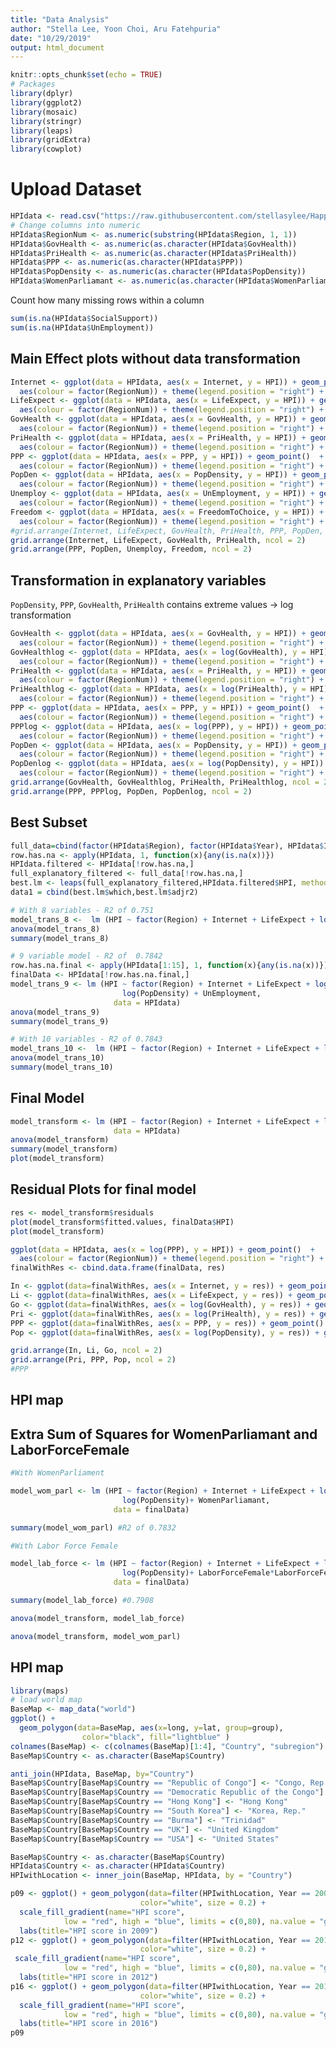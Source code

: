 ```yaml
---
title: "Data Analysis"
author: "Stella Lee, Yoon Choi, Aru Fatehpuria"
date: "10/29/2019"
output: html_document
---
```


```r
knitr::opts_chunk$set(echo = TRUE)
# Packages
library(dplyr)
library(ggplot2)
library(mosaic)
library(stringr)
library(leaps)
library(gridExtra)
library(cowplot)
```

# Upload Dataset

```r
HPIdata <- read.csv("https://raw.githubusercontent.com/stellasylee/Happiness-Planet-Index/master/finalDataset.csv")[-1]
# Change columns into numeric
HPIdata$RegionNum <- as.numeric(substring(HPIdata$Region, 1, 1))
HPIdata$GovHealth <- as.numeric(as.character(HPIdata$GovHealth))
HPIdata$PriHealth <- as.numeric(as.character(HPIdata$PriHealth))
HPIdata$PPP <- as.numeric(as.character(HPIdata$PPP))
HPIdata$PopDensity <- as.numeric(as.character(HPIdata$PopDensity))
HPIdata$WomenParliamant <- as.numeric(as.character(HPIdata$WomenParliamant))
```

Count how many missing rows within a column

```r
sum(is.na(HPIdata$SocialSupport))
sum(is.na(HPIdata$UnEmployment))
```

## Main Effect plots without data transformation
```r
Internet <- ggplot(data = HPIdata, aes(x = Internet, y = HPI)) + geom_point()  +
  aes(colour = factor(RegionNum)) + theme(legend.position = "right") + labs(title = "Internet")
LifeExpect <- ggplot(data = HPIdata, aes(x = LifeExpect, y = HPI)) + geom_point()  +
  aes(colour = factor(RegionNum)) + theme(legend.position = "right") + labs(title = "Life Expectency (yr)")
GovHealth <- ggplot(data = HPIdata, aes(x = GovHealth, y = HPI)) + geom_point()  +
  aes(colour = factor(RegionNum)) + theme(legend.position = "right") + labs(title = "Government Health Expenditure")
PriHealth <- ggplot(data = HPIdata, aes(x = PriHealth, y = HPI)) + geom_point()  +
  aes(colour = factor(RegionNum)) + theme(legend.position = "right") + labs(title = "Private Health Expenditure")
PPP <- ggplot(data = HPIdata, aes(x = PPP, y = HPI)) + geom_point()  +
  aes(colour = factor(RegionNum)) + theme(legend.position = "right") + labs(title = "Purchasing Power")
PopDen <- ggplot(data = HPIdata, aes(x = PopDensity, y = HPI)) + geom_point()  +
  aes(colour = factor(RegionNum)) + theme(legend.position = "right") + labs(title = "Population Density")
Unemploy <- ggplot(data = HPIdata, aes(x = UnEmployment, y = HPI)) + geom_point()  +
  aes(colour = factor(RegionNum)) + theme(legend.position = "right") + labs(title = "Unemployment")
Freedom <- ggplot(data = HPIdata, aes(x = FreedomToChoice, y = HPI)) + geom_point()  +
  aes(colour = factor(RegionNum)) + theme(legend.position = "right") + labs(title = "Freedom to Choice")
#grid.arrange(Internet, LifeExpect, GovHealth, PriHealth, PPP, PopDen, Unemploy, Freedom, ncol = 2)
grid.arrange(Internet, LifeExpect, GovHealth, PriHealth, ncol = 2)
grid.arrange(PPP, PopDen, Unemploy, Freedom, ncol = 2)
```

## Transformation in explanatory variables

```PopDensity```, ```PPP```, ```GovHealth```, ```PriHealth``` contains extreme values -> log transformation
```r
GovHealth <- ggplot(data = HPIdata, aes(x = GovHealth, y = HPI)) + geom_point()  +
  aes(colour = factor(RegionNum)) + theme(legend.position = "right") + labs(title = "Government Health Expenditure")
GovHealthlog <- ggplot(data = HPIdata, aes(x = log(GovHealth), y = HPI)) + geom_point()  +
  aes(colour = factor(RegionNum)) + theme(legend.position = "right") + labs(title = "Government Health Expenditure")
PriHealth <- ggplot(data = HPIdata, aes(x = PriHealth, y = HPI)) + geom_point()  +
  aes(colour = factor(RegionNum)) + theme(legend.position = "right") + labs(title = "Private Health Expenditure")
PriHealthlog <- ggplot(data = HPIdata, aes(x = log(PriHealth), y = HPI)) + geom_point()  +
  aes(colour = factor(RegionNum)) + theme(legend.position = "right") + labs(title = "Private Health Expenditure")
PPP <- ggplot(data = HPIdata, aes(x = PPP, y = HPI)) + geom_point()  +
  aes(colour = factor(RegionNum)) + theme(legend.position = "right") + labs(title = "Purchasing Power")
PPPlog <- ggplot(data = HPIdata, aes(x = log(PPP), y = HPI)) + geom_point()  +
  aes(colour = factor(RegionNum)) + theme(legend.position = "right") + labs(title = "Purchasing Power")
PopDen <- ggplot(data = HPIdata, aes(x = PopDensity, y = HPI)) + geom_point()  +
  aes(colour = factor(RegionNum)) + theme(legend.position = "right") + labs(title = "Population Density")
PopDenlog <- ggplot(data = HPIdata, aes(x = log(PopDensity), y = HPI)) + geom_point()  +
  aes(colour = factor(RegionNum)) + theme(legend.position = "right") + labs(title = "Population Density")
grid.arrange(GovHealth, GovHealthlog, PriHealth, PriHealthlog, ncol = 2)
grid.arrange(PPP, PPPlog, PopDen, PopDenlog, ncol = 2)
```

## Best Subset

```r
full_data=cbind(factor(HPIdata$Region), factor(HPIdata$Year), HPIdata$Internet, HPIdata$LifeExpect, HPIdata$GovHealth, log(HPIdata$GovHealth), HPIdata$PriHealth, log(HPIdata$PriHealth), HPIdata$PPP, log(HPIdata$PPP), HPIdata$PopDensity,log(HPIdata$PopDensity),HPIdata$UnEmployment, HPIdata$FreedomToChoice, HPIdata$Corruption)
row.has.na <- apply(HPIdata, 1, function(x){any(is.na(x))})
HPIdata.filtered <- HPIdata[!row.has.na,]
full_explanatory_filtered <- full_data[!row.has.na,]
best.lm <- leaps(full_explanatory_filtered,HPIdata.filtered$HPI, method = "adjr2", names = c('Region','Year','Internet','Life Expectancy','Gov Health','log Gov Health', 'PriHealth','log PriHealth','PPP','log PPP', 'PopDen','Log PopDensity','Unemployment','Freedom to Choice','Corruption'), nbest=3)
data1 = cbind(best.lm$which,best.lm$adjr2)

# With 8 variables - R2 of 0.751
model_trans_8 <-  lm (HPI ~ factor(Region) + Internet + LifeExpect + log(GovHealth) + PPP + log(PPP) + log(PopDensity) + FreedomToChoice, data = HPIdata)
anova(model_trans_8)
summary(model_trans_8)

# 9 variable model - R2 of  0.7842 
row.has.na.final <- apply(HPIdata[1:15], 1, function(x){any(is.na(x))})
finalData <- HPIdata[!row.has.na.final,]
model_trans_9 <- lm (HPI ~ factor(Region) + Internet + LifeExpect + log(GovHealth) + PriHealth + log(PriHealth) + PPP +
                         log(PopDensity) + UnEmployment,
                       data = HPIdata)
anova(model_trans_9)
summary(model_trans_9)

# With 10 variables - R2 of 0.7843
model_trans_10 <-  lm (HPI ~ factor(Region) + Internet + LifeExpect + log(GovHealth) + PriHealth + log(PriHealth) + PPP + log(PPP) + log(PopDensity) + UnEmployment, data = HPIdata)
anova(model_trans_10)
summary(model_trans_10)
```

## Final Model

```r
model_transform <- lm (HPI ~ factor(Region) + Internet + LifeExpect + log(GovHealth) + log(PriHealth) + PPP + log(PopDensity),
                       data = HPIdata)
anova(model_transform)
summary(model_transform)
plot(model_transform)
```

## Residual Plots for final model

```r
res <- model_transform$residuals
plot(model_transform$fitted.values, finalData$HPI)
plot(model_transform)

ggplot(data = HPIdata, aes(x = log(PPP), y = HPI)) + geom_point()  +
  aes(colour = factor(RegionNum)) + theme(legend.position = "right") + labs(title = "Purchasing Power")
finalWithRes <- cbind.data.frame(finalData, res)

In <- ggplot(data=finalWithRes, aes(x = Internet, y = res)) + geom_point() + geom_hline(yintercept = 0) + labs(title = "Internet")
Li <- ggplot(data=finalWithRes, aes(x = LifeExpect, y = res)) + geom_point() + geom_hline(yintercept = 0) + labs(title = "Life Expectency")
Go <- ggplot(data=finalWithRes, aes(x = log(GovHealth), y = res)) + geom_point() + geom_hline(yintercept = 0) + labs(title = "GovHealth")
Pri <- ggplot(data=finalWithRes, aes(x = log(PriHealth), y = res)) + geom_point() + geom_hline(yintercept = 0) + labs(title = "PriHealth")
PPP <- ggplot(data=finalWithRes, aes(x = PPP, y = res)) + geom_point() + geom_hline(yintercept = 0) + labs(title = "Purchasing Power")
Pop <- ggplot(data=finalWithRes, aes(x = log(PopDensity), y = res)) + geom_point() + geom_hline(yintercept = 0) + labs(title = "PopDensity")

grid.arrange(In, Li, Go, ncol = 2)
grid.arrange(Pri, PPP, Pop, ncol = 2)
#PPP
```

## HPI map

## Extra Sum of Squares for WomenParliamant and LaborForceFemale
```r
#With WomenParliament 

model_wom_parl <- lm (HPI ~ factor(Region) + Internet + LifeExpect + log(GovHealth)  + log(PriHealth) + PPP +
                         log(PopDensity)+ WomenParliamant,
                       data = finalData)

summary(model_wom_parl) #R2 of 0.7832 

#With Labor Force Female 

model_lab_force <- lm (HPI ~ factor(Region) + Internet + LifeExpect + log(GovHealth)  + log(PriHealth) + PPP +
                         log(PopDensity)+ LaborForceFemale*LaborForceFemale,
                       data = finalData)

summary(model_lab_force) #0.7908 

anova(model_transform, model_lab_force)

anova(model_transform, model_wom_parl)
```

## HPI map
```r
library(maps) 
# load world map
BaseMap <- map_data("world")
ggplot() + 
  geom_polygon(data=BaseMap, aes(x=long, y=lat, group=group),
                color="black", fill="lightblue" )
colnames(BaseMap) <- c(colnames(BaseMap)[1:4], "Country", "subregion")
BaseMap$Country <- as.character(BaseMap$Country)

anti_join(HPIdata, BaseMap, by="Country")
BaseMap$Country[BaseMap$Country == "Republic of Congo"] <- "Congo, Rep."
BaseMap$Country[BaseMap$Country == "Democratic Republic of the Congo"] <- "Congo, Dem. Rep."
BaseMap$Country[BaseMap$Country == "Hong Kong"] <- "Hong Kong"
BaseMap$Country[BaseMap$Country == "South Korea"] <- "Korea, Rep."
BaseMap$Country[BaseMap$Country == "Burma"] <- "Trinidad"
BaseMap$Country[BaseMap$Country == "UK"] <- "United Kingdom"
BaseMap$Country[BaseMap$Country == "USA"] <- "United States"

BaseMap$Country <- as.character(BaseMap$Country)
HPIdata$Country <- as.character(HPIdata$Country)
HPIwithLocation <- inner_join(BaseMap, HPIdata, by = "Country")

p09 <- ggplot() + geom_polygon(data=filter(HPIwithLocation, Year == 2009), aes(x=long, y=lat, group=group, fill = HPI), 
                             color="white", size = 0.2) + 
  scale_fill_gradient(name="HPI score", 
            low = "red", high = "blue", limits = c(0,80), na.value = "grey50") +
  labs(title="HPI score in 2009")
p12 <- ggplot() + geom_polygon(data=filter(HPIwithLocation, Year == 2012), aes(x=long, y=lat, group=group, fill = HPI), 
                             color="white", size = 0.2) + 
 scale_fill_gradient(name="HPI score", 
            low = "red", high = "blue", limits = c(0,80), na.value = "grey50") +
  labs(title="HPI score in 2012")
p16 <- ggplot() + geom_polygon(data=filter(HPIwithLocation, Year == 2016), aes(x=long, y=lat, group=group, fill = HPI), 
                             color="white", size = 0.2) + 
  scale_fill_gradient(name="HPI score", 
            low = "red", high = "blue", limits = c(0,80), na.value = "grey50") +
  labs(title="HPI score in 2016")
p09
```
